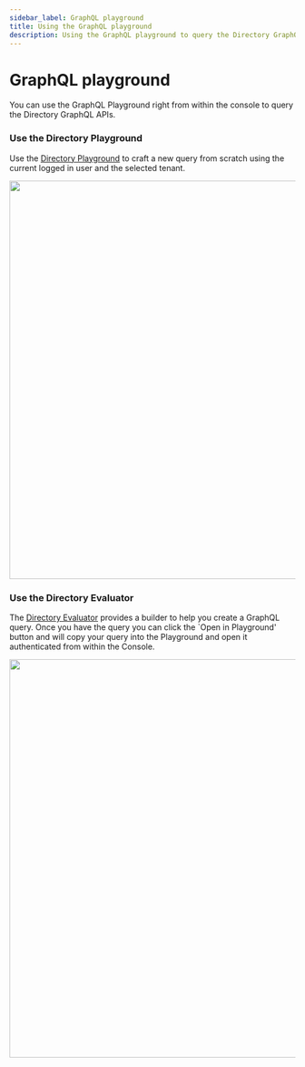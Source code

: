 ```yaml
---
sidebar_label: GraphQL playground
title: Using the GraphQL playground
description: Using the GraphQL playground to query the Directory GraphQL APIa
---
```


# GraphQL playground

You can use the GraphQL Playground right from within the console to query the Directory GraphQL APIs. 

### Use the Directory Playground

Use the [Directory Playground](https://console.aserto.com/ui/directory/playground) to craft a new query from scratch using the current logged in user and the selected tenant.

<img src="/directory-graphql-2.png" width="700px" />

### Use the Directory Evaluator

The [Directory Evaluator](https://console.aserto.com/ui/directory/evaluator) provides a builder to help you create a GraphQL query. Once you have the query you can click the `Open in Playground' button and will copy your query into the Playground and open it authenticated from within the Console. 

<img src="/directory-graphql-3.png" width="700px" />
